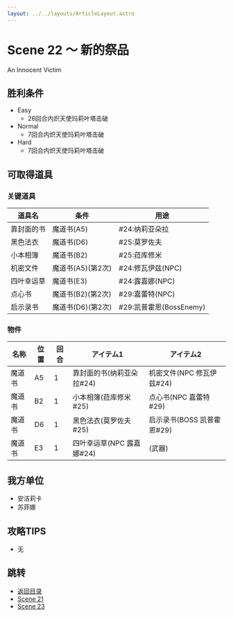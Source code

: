 ```yaml
---
layout: ../../layouts/ArticleLayout.astro
---
```

# Scene 22 ～ 新的祭品

An Innocent Victim

## 胜利条件 

- Easy
  - 26回合内炽天使玛莉叶塔击破
- Normal
  - 7回合内炽天使玛莉叶塔击破
- Hard
  - 7回合内炽天使玛莉叶塔击破

## 可取得道具 

### 关键道具

|道具名|条件|用途|
|---|---|---|
|靠封面的书|魔道书(A5)|#24:纳莉亚朵拉|
|黑色法衣|魔道书(D6)|#25:莫罗佐夫|
|小本相簿|魔道书(B2)|#25:菈库修米|
|机密文件|魔道书(A5)(第2次)|#24:修瓦伊兹(NPC)|
|四叶幸运草|魔道书(E3)|#24:露嘉娜(NPC)|
|点心书|魔道书(B2)(第2次)|#29:嘉蕾特(NPC)|
|启示录书|魔道书(D6)(第2次)|#29:凯普霍恩(BossEnemy)|

### 物件

|名称|位置|回合|アイテム1|アイテム2|
|---|---|---|---|---|
|魔道书|A5|1|靠封面的书(纳莉亚朵拉#24)|机密文件(NPC 修瓦伊兹#24)|
|魔道书|B2|1|小本相簿(菈库修米#25)|点心书(NPC 嘉蕾特#29)|
|魔道书|D6|1|黑色法衣(莫罗佐夫#25)|启示录书(BOSS 凯普霍恩#29)|
|魔道书|E3|1|四叶幸运草(NPC 露嘉娜#24)|(武器)|

## 我方单位 

- 安洁莉卡
- 苏菲娜

## 攻略TIPS 

- 无

## 跳转

- [返回目录](../mellia)
- [Scene 21](./2-21)
- [Scene 23](./2-23)